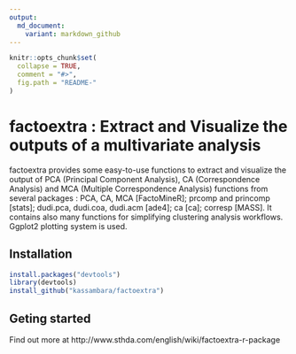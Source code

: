 ```yaml
---
output:
  md_document:
    variant: markdown_github
---
```



```r
knitr::opts_chunk$set(
  collapse = TRUE,
  comment = "#>",
  fig.path = "README-"
)
```
   
   
   
# factoextra : Extract and Visualize the  outputs of a multivariate analysis
       
     
factoextra provides some easy-to-use functions to extract and visualize the output of PCA (Principal Component Analysis), CA (Correspondence Analysis) and MCA (Multiple Correspondence Analysis) functions from several packages : PCA, CA, MCA [FactoMineR]; prcomp and princomp [stats]; dudi.pca, dudi.coa, dudi.acm [ade4]; ca [ca]; corresp [MASS]. It contains also many functions for simplifying clustering analysis workflows. Ggplot2 plotting system is used.
     
     
## Installation
    
    
```r
install.packages("devtools")
library(devtools)
install_github("kassambara/factoextra")
```

   
   
## Geting started

Find out more at http://www.sthda.com/english/wiki/factoextra-r-package
